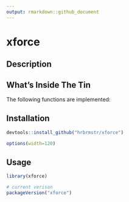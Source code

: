 ```yaml
---
output: rmarkdown::github_document
---
```


# xforce

## Description

## What's Inside The Tin

The following functions are implemented:

## Installation

```r
devtools::install_github("hrbrmstr/xforce")
```

```r
options(width=120)
```

## Usage

```r
library(xforce)

# current verison
packageVersion("xforce")

```

